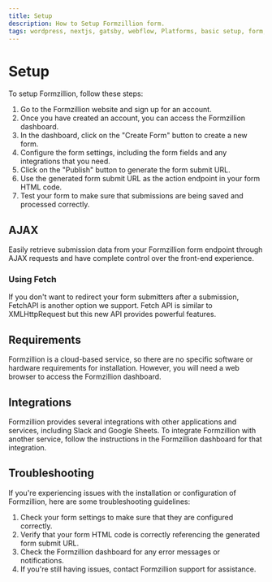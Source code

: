 ```yaml
---
title: Setup
description: How to Setup Formzillion form.
tags: wordpress, nextjs, gatsby, webflow, Platforms, basic setup, form, submission, automate, backend, open-source, integrations, Formzillion
---
```


# Setup

To setup Formzillion, follow these steps:

1. Go to the Formzillion website and sign up for an account.
2. Once you have created an account, you can access the Formzillion dashboard.
3. In the dashboard, click on the "Create Form" button to create a new form.
4. Configure the form settings, including the form fields and any integrations that you need.
5. Click on the "Publish" button to generate the form submit URL.
6. Use the generated form submit URL as the action endpoint in your form HTML code.
7. Test your form to make sure that submissions are being saved and processed correctly.

## AJAX

Easily retrieve submission data from your Formzillion form endpoint through AJAX requests and have complete control over the front-end experience.

### Using Fetch

If you don't want to redirect your form submitters after a submission, FetchAPI is another option we support. Fetch API is similar to XMLHttpRequest but this new API provides powerful features.

## Requirements

Formzillion is a cloud-based service, so there are no specific software or hardware requirements for installation. However, you will need a web browser to access the Formzillion dashboard.

## Integrations

Formzillion provides several integrations with other applications and services, including Slack and Google Sheets. To integrate Formzillion with another service, follow the instructions in the Formzillion dashboard for that integration.

## Troubleshooting

If you're experiencing issues with the installation or configuration of Formzillion, here are some troubleshooting guidelines:

1. Check your form settings to make sure that they are configured correctly.
2. Verify that your form HTML code is correctly referencing the generated form submit URL.
3. Check the Formzillion dashboard for any error messages or notifications.
4. If you're still having issues, contact Formzillion support for assistance.
